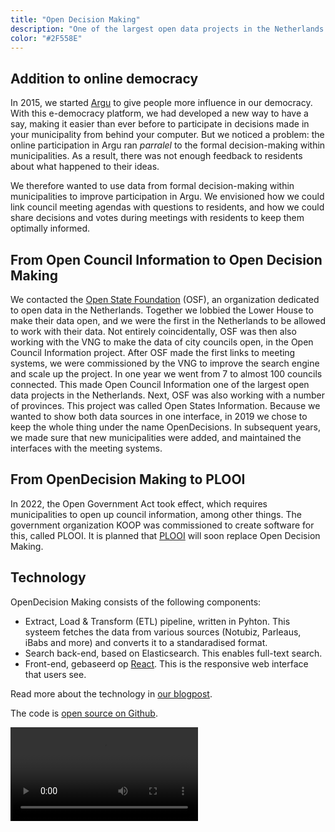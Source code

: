 ```yaml
---
title: "Open Decision Making"
description: "One of the largest open data projects in the Netherlands. Standardized meeting data and API from more than 270 municipalities and provinces."
color: "#2F558E"
---
```


## Addition to online democracy

In 2015, we started [Argu](/en/cases/argu) to give people more influence in our democracy.
With this e-democracy platform, we had developed a new way to have a say, making it easier than ever before to participate in decisions made in your municipality from behind your computer.
But we noticed a problem: the online participation in Argu ran _parralel_ to the formal decision-making within municipalities.
As a result, there was not enough feedback to residents about what happened to their ideas.

We therefore wanted to use data from formal decision-making within municipalities to improve participation in Argu.
We envisioned how we could link council meeting agendas with questions to residents, and how we could share decisions and votes during meetings with residents to keep them optimally informed.

## From Open Council Information to Open Decision Making

We contacted the [Open State Foundation](https://openstate.eu/nl/) (OSF), an organization dedicated to open data in the Netherlands.
Together we lobbied the Lower House to make their data open, and we were the first in the Netherlands to be allowed to work with their data.
Not entirely coincidentally, OSF was then also working with the VNG to make the data of city councils open, in the Open Council Information project.
After OSF made the first links to meeting systems, we were commissioned by the VNG to improve the search engine and scale up the project.
In one year we went from 7 to almost 100 councils connected.
This made Open Council Information one of the largest open data projects in the Netherlands.
Next, OSF was also working with a number of provinces. This project was called Open States Information.
Because we wanted to show both data sources in one interface, in 2019 we chose to keep the whole thing under the name OpenDecisions.
In subsequent years, we made sure that new municipalities were added, and maintained the interfaces with the meeting systems.

## From OpenDecision Making to PLOOI

In 2022, the Open Government Act took effect, which requires municipalities to open up council information, among other things.
The government organization KOOP was commissioned to create software for this, called PLOOI.
It is planned that [PLOOI](https://www.koopoverheid.nl/voor-overheden/rijksoverheid/plooi-platform-open-overheidsinformatie) will soon replace Open Decision Making.

## Technology

OpenDecision Making consists of the following components:

- Extract, Load & Transform (ETL) pipeline, written in Pyhton. This systeem fetches the data from various sources (Notubiz, Parleaus, iBabs and more) and converts it to a standaradised format.
- Search back-end, based on Elasticsearch. This enables full-text search.
- Front-end, gebaseerd op [React](/nl/tech/react). This is the responsive web interface that users see.

Read more about the technology in [our blogpost](/blog/publishing-dutch-governmental-meetings-as-linked-data/).

The code is [open source on Github](https://github.com/ontola/openbesluitvorming).

<video controls src="https://user-images.githubusercontent.com/2183313/208661302-385fb00d-5be2-4c50-8159-591c7805e51c.mov"/>

## Built with

<TechWrapperSmall>
  <TechPill technology={'react'} />
  <TechPill technology={'typescript'} />
  <TechPill technology={'kubernetes'} />
</TechWrapperSmall>
